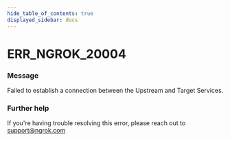 ```yaml
---
hide_table_of_contents: true
displayed_sidebar: docs
---
```



# ERR_NGROK_20004

### Message
Failed to establish a connection between the Upstream and Target Services.

<ErrorDetails error='err_ngrok_20004' />


### Further help
If you're having trouble resolving this error, please reach out to [support@ngrok.com](mailto:support@ngrok.com?subject=Help%20with%20ERR_NGROK_20004)

